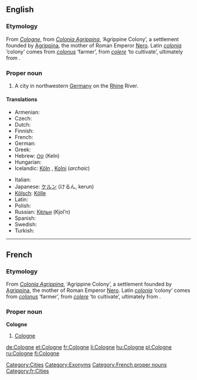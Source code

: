 {{also|cologne}}
==English==
{{wikipedia}}

===Etymology===
From {{etyl|fr}} ''[[#French|Cologne]]'', from {{etyl|la}} ''[[Colonia Agrippina]]'', ‘Agrippine Colony’, a settlement founded by [[w:Agrippina the Younger|Agrippina]], the mother of Roman Emperor [[w:Nero|Nero]]. Latin ''[[colonia]]'' ‘colony’ comes from ''[[colonus]]'' ‘farmer’, from ''[[colere]]'' ‘to cultivate’, ultimately from {{proto|Indo-European|kwel}}.

===Proper noun===
{{en-proper noun}}

# A city in northwestern [[Germany]] on the [[Rhine]] River.

====Translations====
{{trans-top|city in Germany}}
* Armenian: {{t|hy|Քյոլն|sc=Armn|tr=K'yoln}}
* Czech: {{t-|cs|Kolín nad Rýnem}}
* Dutch: {{t-|nl|Keulen|n}}
* Finnish: {{t+|fi|Köln}}
* French: {{t+|fr|Cologne|f}}
* German: {{t+|de|Köln|n}}
* Greek: {{t+|el|Κολωνία|f|tr=Kolonía|sc=Grek}}
* Hebrew: [[קלן]] (Keln)
* Hungarian: {{t+|hu|Köln}}
* Icelandic: [[Köln#Icelandic|Köln]] {{f}}, [[Kolni]] {{f}} (''archaic'')
{{trans-mid}}
* Italian: {{t-|it|Colonia|f}}
* Japanese: [[ケルン]] (けるん, kerun)
* [[Kölsch]]: [[Kölle]] {{f}}
* Latin: {{t-|la|Colonia Agrippina|f}}
* Polish: {{t+|pl|Kolonia|f}}
* Russian: [[Кёльн]] (Kjol’n) {{m}}
* Spanish: {{t+|es|Colonia|f}}
* Swedish: {{t+|sv|Köln|c}}
* Turkish: {{t-|tr|Köln}}
{{trans-bottom}}

[[Category:Cities]]
[[Category:Exonyms]]

----

==French==

===Etymology===
From {{etyl|la|fr}} ''[[Colonia Agrippina]]'', ‘Agrippine Colony’, a settlement founded by [[w:Agrippina the Younger|Agrippina]], the mother of Roman Emperor [[w:Nero|Nero]]. Latin ''[[colonia]]'' ‘colony’ comes from ''[[colonus]]'' ‘farmer’, from ''[[colere]]'' ‘to cultivate’, ultimately from {{proto|Indo-European|kwel}}.

===Proper noun===
'''Cologne''' {{f}}

# [[#English|Cologne]]

[[Category:French proper nouns]]
[[Category:fr:Cities]]

[[de:Cologne]]
[[et:Cologne]]
[[fr:Cologne]]
[[li:Cologne]]
[[hu:Cologne]]
[[pl:Cologne]]
[[ru:Cologne]]
[[fi:Cologne]]